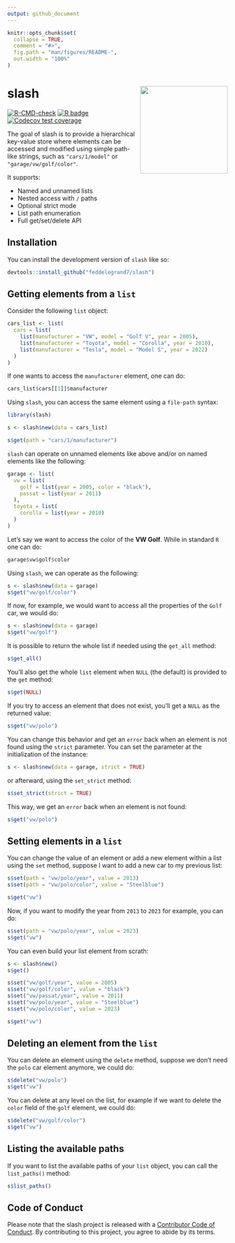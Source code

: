 ```yaml
---
output: github_document
---
```


<!-- README.md is generated from README.Rmd. Please edit that file -->

```r
knitr::opts_chunk$set(
  collapse = TRUE,
  comment = "#>",
  fig.path = "man/figures/README-",
  out.width = "100%"
)
```

# slash <a><img src='man/figures/slash.png' align="right" height="200" /></a>

<!-- badges: start -->
[![R-CMD-check](https://github.com/feddelegrand7/slash/actions/workflows/R-CMD-check.yaml/badge.svg)](https://github.com/feddelegrand7/slash/actions/workflows/R-CMD-check.yaml)
[![R badge](https://img.shields.io/badge/Build%20with-♥%20and%20R-blue)](https://github.com/feddelegrand7/rlowdb)
[![Codecov test coverage](https://codecov.io/gh/feddelegrand7/slash/branch/main/graph/badge.svg)](https://app.codecov.io/gh/feddelegrand7/slash?branch=main)
<!-- badges: end -->

The goal of slash is to provide a hierarchical key-value store where elements can be accessed and modified using simple path-like strings, such as `"cars/1/model"` or `"garage/vw/golf/color"`.

It supports:

- Named and unnamed lists
- Nested access with `/` paths
- Optional strict mode
- List path enumeration
- Full get/set/delete API

## Installation

You can install the development version of `slash` like so:

``` r
devtools::install_github("feddelegrand7/slash")
```

## Getting elements from a `list`

Consider the following `list` object: 

```r
cars_list <- list(
  cars = list(
    list(manufacturer = "VW", model = "Golf V", year = 2005),
    list(manufacturer = "Toyota", model = "Corolla", year = 2010),
    list(manufacturer = "Tesla", model = "Model S", year = 2022)
  )
)
```

If one wants to access the `manufacturer` element, one can do: 

```r
cars_list$cars[[1]]$manufacturer
```

Using `slash`, you can access the same element using a `file-path` syntax: 

```r
library(slash)

s <- slash$new(data = cars_list)

s$get(path = "cars/1/manufacturer")
```
`slash` can operate on unnamed elements like above and/or on named elements like the following: 


```r
garage <- list(
  vw = list(
    golf = list(year = 2005, color = "black"),
    passat = list(year = 2011)
  ),
  toyota = list(
    corolla = list(year = 2010)
  )
)
```

Let's say we want to access the color of the __VW Golf__. While in standard `R` one can do: 

```r
garage$vw$golf$color
```
Using `slash`, we can operate as the following: 

```r
s <- slash$new(data = garage)
s$get("vw/golf/color")
```
If now, for example, we would want to access all the properties of the `Golf` car, we would do: 

```r
s <- slash$new(data = garage)
s$get("vw/golf")
```

It is possible to return the whole list if needed using the `get_all` method: 

```r
s$get_all()
```

You'll also get the whole `list` element when `NULL` (the default) is provided to the `get` method: 

```r
s$get(NULL)
```
If you try to access an element that does not exist, you'll get a `NULL` as the returned value: 

```r
s$get("vw/polo")
```

You can change this behavior and get an `error` back when an element is not found using the `strict` parameter. You can set the parameter at the initialization of the instance:

```r
s <- slash$new(data = garage, strict = TRUE)
```

or afterward, using the `set_strict` method: 

```r
s$set_strict(strict = TRUE)
```

This way, we get an `error` back when an element is not found: 

```r
s$get("vw/polo")
```

## Setting elements in a `list`

You can change the value of an element or add a new element within a list using the `set` method, suppose I want to add a new car to my previous list: 

```r
s$set(path = "vw/polo/year", value = 2013)
s$set(path = "vw/polo/color", value = "Steelblue")

s$get("vw")
```

Now, if you want to modify the year from `2013` to `2023` for example, you can do: 

```r
s$set(path = "vw/polo/year", value = 2023)
s$get("vw")
```

You can even build your list element from scrath: 

```r
s <- slash$new()
s$get()
```

```r
s$set("vw/golf/year", value = 2005)
s$set("vw/golf/color", value = "black")
s$set("vw/passat/year", value = 2011)
s$set("vw/polo/year", value = "Steelblue")
s$set("vw/polo/color", value = 2023)

s$get("vw")
```

## Deleting an element from the `list`

You can delete an element using the `delete` method, suppose we don't need the `polo` car element anymore, we could do: 


```r
s$delete("vw/polo")
s$get("vw")
```
You can delete at any level on the list, for example if we want to delete the `color` field of the `golf` element, we could do: 

```r
s$delete("vw/golf/color")
s$get("vw")
```

## Listing the available paths

If you want to list the available paths of your `list` object, you can call the `list_paths()` method: 

```r
s$list_paths()
```

## Code of Conduct

Please note that the slash project is released with a [Contributor Code of Conduct](https://contributor-covenant.org/version/2/1/CODE_OF_CONDUCT.html). By contributing to this project, you agree to abide by its terms.






